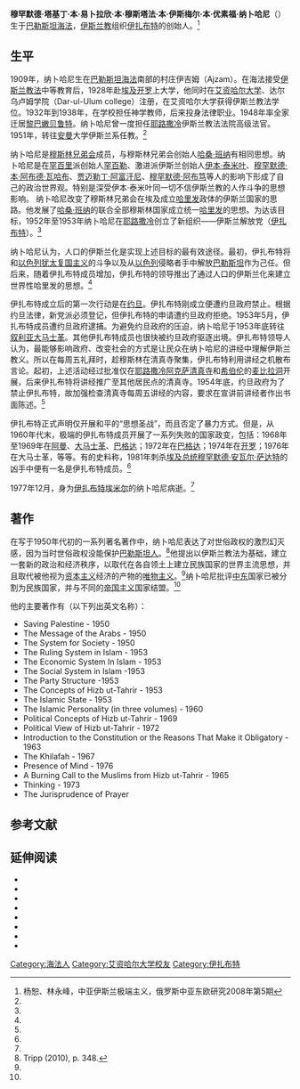 '''穆罕默德·塔基丁·本·易卜拉欣·本·穆斯塔法·本·伊斯梅尔·本·优素福·纳卜哈尼'''（{{bd|1909年||1977年|12月11日}}）生于[[巴勒斯坦|巴勒斯坦]][[海法|海法]]，[[伊斯兰教|伊斯兰教]]组织[[伊扎布特|伊扎布特]]的创始人。<ref name=zhongya>杨恕、林永峰，中亚伊斯兰极端主义，俄罗斯中亚东欧研究2008年第5期</ref>

==生平==
1909年，纳卜哈尼生在[[巴勒斯坦|巴勒斯坦]][[海法|海法]]南部的村庄伊吉姆（Ajzam）。在海法接受[[伊斯兰教法|伊斯兰教法]]中等教育后，1928年赴[[埃及|埃及]][[开罗|开罗]]上大学，他同时在[[艾资哈尔大学|艾资哈尔大学]]、达尔乌卢姆学院（Dar-ul-Ulum college）注册，在艾资哈尔大学获得伊斯兰教法学位。1932年到1938年，在学校担任神学教师，后来投身法律职业。1948年率全家迁居[[黎巴嫩|黎巴嫩]][[贝鲁特|贝鲁特]]。纳卜哈尼曾一度担任[[耶路撒冷|耶路撒冷]]伊斯兰教法法院高级法官。1951年，转往[[安曼|安曼]]大学伊斯兰系任教。<ref name=zhongya/>

纳卜哈尼是[[穆斯林兄弟会|穆斯林兄弟会]]成员，与穆斯林兄弟会创始人[[哈桑·班纳|哈桑·班纳]]有相同思想。纳卜哈尼是在[[罕百里|罕百里]]派创始人[[罕百勒|罕百勒]]、激进派伊斯兰创始人[[伊本·泰米叶|伊本·泰米叶]]、[[穆罕默德·本·阿布德·瓦哈布|穆罕默德·本·阿布德·瓦哈布]]、[[贾迈勒丁·阿富汗尼|贾迈勒丁·阿富汗尼]]、[[穆罕默德·阿布笃|穆罕默德·阿布笃]]等人的影响下形成了自己的政治世界观。特别是深受伊本·泰米叶同一切不信伊斯兰教的人作斗争的思想影响。 纳卜哈尼改变了穆斯林兄弟会在埃及成立[[哈里发|哈里发]]政体的伊斯兰国家的思路。他发展了[[哈桑·班纳|哈桑·班纳]]的联合全部穆斯林国家成立统一[[哈里发|哈里发]]的思想。为达该目标，1952年至1953年纳卜哈尼在[[耶路撒冷|耶路撒冷]]创立了新组织——伊斯兰解放党（[[伊扎布特|伊扎布特]]）。<ref name=zhongya/>

纳卜哈尼认为，人口的伊斯兰化是实现上述目标的最有效途径。最初，伊扎布特将和[[以色列|以色列]][[犹太复国主义|犹太复国主义]]的斗争以及从[[以色列|以色列]]侵略者手中解放[[巴勒斯坦|巴勒斯坦]]作为己任。但后来，随着伊扎布特成员增加，伊扎布特的领导推出了通过人口的伊斯兰化来建立世界性哈里发的思想。<ref name=zhongya/>

伊扎布特成立后的第一次行动是在[[约旦|约旦]]。伊扎布特刚成立便遭约旦政府禁止。根据约旦法律，新党派必须登记，但伊扎布特的申请遭约旦政府拒绝。1953年5月，伊扎布特成员遭约旦政府逮捕。为避免约旦政府的压迫，纳卜哈尼于1953年底转往[[叙利亚|叙利亚]][[大马士革|大马士革]]。其他伊扎布特成员也很快被约旦政府驱逐出境。伊扎布特领导人认为，最能够影响政府、改变社会的方式是让民众在纳卜哈尼的讲经中理解伊斯兰教义。所以在每周五礼拜时，趁穆斯林在清真寺聚集，伊扎布特利用讲经之机散布言论。起初，上述活动经过批准仅在[[耶路撒冷|耶路撒冷]][[阿克萨清真寺|阿克萨清真寺]]和[[希伯伦|希伯伦]]的[[麦比拉洞|麦比拉洞]]开展，后来伊扎布特将讲经推广至其他居民点的清真寺。1954年底，约旦政府为了禁止伊扎布特，故加强检查清真寺每周五讲经的内容，要求在宣讲前讲经者作出书面陈述。<ref name=zhongya/>

伊扎布特正式声明仅开展和平的“思想圣战”，而且否定了暴力方式。但是，从1960年代末，极端的伊扎布特成员开展了一系列失败的国家政变，包括：1968年至1969年在[[阿曼|阿曼]]、[[大马士革|大马士革]]、[[巴格达|巴格达]]；1972年在[[巴格达|巴格达]]；1974年在[[开罗|开罗]]；1976年在大马士革，等等。有的史料称，1981年刺杀[[埃及总统|埃及总统]][[穆罕默德·安瓦尔·萨达特|穆罕默德·安瓦尔·萨达特]]的凶手中便有一名是伊扎布特成员。<ref name=zhongya/>

1977年12月，身为[[伊扎布特|伊扎布特]][[埃米尔|埃米尔]]的纳卜哈尼病逝。<ref name=zhongya/>

==著作==
在写于1950年代初的一系列著名著作中，纳卜哈尼表达了对世俗政权的激烈幻灭感，因为当时世俗政权没能保护[[巴勒斯坦人|巴勒斯坦人]]。<ref name=Tripp348>Tripp (2010), p. 348.</ref>他提出以伊斯兰教法为基础，建立一套新的政治和经济秩序，以取代在各自领土上建立民族国家的世界主流思想，并且取代被他视为[[资本主义|资本主义]]经济的产物的[[唯物主义|唯物主义]]。<ref name=Tripp348/>纳卜哈尼批评[[中东|中东]]国家已被分割为民族国家，并与不同的[[帝国主义|帝国主义]]国家结盟。<ref name=Tripp348/>

他的主要著作有（以下列出英文名称）：
*Saving Palestine - 1950
*The Message of the Arabs - 1950
*The System for Society - 1950
*The Ruling System in Islam - 1953
*The Economic System In Islam - 1953
*The Social System in Islam -1953
*The Party Structure -1953
*The Concepts of Hizb ut-Tahrir - 1953
*The Islamic State - 1953
*The Islamic Personality (in three volumes) - 1960
*Political Concepts of Hizb ut-Tahrir - 1969
*Political View of Hizb ut-Tahrir - 1972
*Introduction to the Constitution or the Reasons That Make it Obligatory - 1963
*The Khilafah - 1967
*Presence of Mind - 1976
*A Burning Call to the Muslims from Hizb ut-Tahrir - 1965
*Thinking - 1973
*The Jurisprudence of Prayer

==参考文献==
{{reflist}}

==延伸阅读==
{{Refbegin}}
*{{cite book|editor=Francis Robinson|title=The New Cambridge History of Islam: Volume 5 - The Islamic World in the Age of Western Dominance|chapter=West Asia from the First World Warr|author=Charles Tripp|year=2010|publisher=Cambridge University Press|isbn=978-0-521-29135-4}}
*{{Citation|title='''Title?''' |periodical=Al-Waie magazine (Arabic) |issue=234-235 |date=August–September 2006 |url=http://www.al-waie.org/issues/234-235/article.php?id=396_0_31_0_C |deadurl=yes |archiveurl=https://web.archive.org/web/20150209002225/http://www.al-waie.org/issues/234-235/article.php?id=396_0_31_0_C |archivedate=2015-02-09 }}
*{{Citation|title=Biography (dead link) |url=http://www.yadim.com.my/english/Ulama/UlamaFull.asp?Id=75 |deadurl=yes |archiveurl=https://web.archive.org/web/20101219055210/http://www.yadim.com.my/english/Ulama/UlamaFull.asp?Id=75 |archivedate=2010-12-19 }}
* {{Citation|surname=Watt|given=Montgomery|title=The Faith and Practice of Al-Ghazali (Translation of al-Munqid min al-Dalal)|year=2004|place=Oxford|publisher=OneWorld Publications}}
* {{Citation|surname=al-Nabhani|given=Taqi al-Din|title=The System of Islam Nidham al-Islam|year=2002|place=London|publisher=al-Khilafah Publications}}
* {{Citation|surname=al-Nabhani|given=Taqi al-Din|title=Thought al-Tafkeer|year=2004|place=London|publisher=al-Khilafah Publications}}
* {{Citation|surname=al-Nabhani|given=Taqi al-Din|title=Islamic Personality al-Shaksiyyah al-Islamiyyah|year=2005|place=London|publisher=al-Khilafah Publications}}
* {{Citation | title=Hizb ut Tahrir Website | url=http://www.hizbuttahrir.org | deadurl=yes | archiveurl=https://web.archive.org/web/20070707130839/http://www.hizbuttahrir.org/ | archivedate=2007-07-07 }}
{{Refend}}
{{Authority control}}

[[Category:海法人|Category:海法人]]
[[Category:艾资哈尔大学校友|Category:艾资哈尔大学校友]]
[[Category:伊扎布特|Category:伊扎布特]]